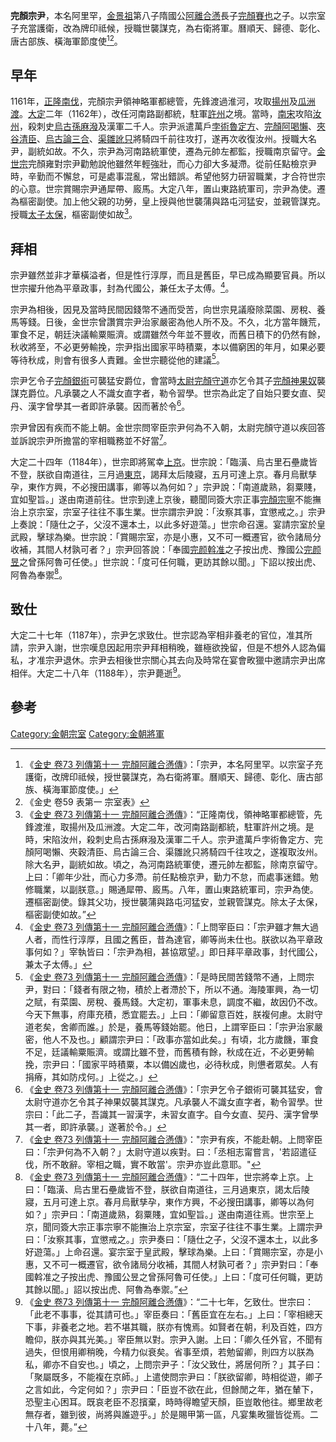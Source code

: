 {{Notability Unreferenced|time=2017-03-20T22:46:52+00:00}}
'''完顏宗尹'''，本名阿里罕，[[金景祖|金景祖]]第八子隋國公[[完顏阿離合懣|阿離合懣]]長子[[完顏賽也|完顏賽也]]之子。以宗室子充當護衛，改為牌印祗候，授職世襲謀克，為右衛將軍。曆順天、歸德、彰化、唐古部族、橫海軍節度使<ref>《[[S:金史/卷73|金史 卷73 列傳第十一 完顏阿離合懣傳]]》：「宗尹，本名阿里罕。以宗室子充護衛，改牌印祗候，授世襲謀克，為右衛將軍。曆順天、歸德、彰化、唐古部族、橫海軍節度使。」</ref><ref>《金史 卷59 表第一 宗室表》</ref>。

==早年==
1161年，[[采石之戰_(1161年)|正隆南伐]]，完顏宗尹領神略軍都總管，先鋒渡過淮河，攻取[[揚州|揚州]]及[[瓜洲渡|瓜洲渡]]。[[大定_(金朝)|大定]]二年（1162年），改任河南路副都統，駐軍[[許州|許州]]之境。當時，[[南宋|南宋]]攻陷[[汝州|汝州]]，殺刺史[[烏古孫麻潑|烏古孫麻潑]]及漢軍二千人。宗尹派遣萬戶[[孛術魯定方|孛術魯定方]]、[[完顏阿喝懶|完顏阿喝懶]]、[[夾谷清臣|夾谷清臣]]、[[烏古論三合|烏古論三合]]、[[渠雛訛只|渠雛訛只]]將騎四千前往攻打，遂再次收復汝州。授職大名尹，副統如故。不久，宗尹為河南路統軍使，遷為元帥左都監，授職南京留守。[[金世宗|金世宗]]完顏雍對宗尹勸勉說他雖然年輕強壯，而心力卻大多凝滯。從前任點檢京尹時，辛勤而不懈怠，可是處事混亂，常出錯誤。希望他努力研習職業，才合符世宗的心意。世宗賞賜宗尹通犀帶、廄馬。大定八年，置山東路統軍司，宗尹為使。遷為樞密副使。加上他父親的功勞，皇上授與他世襲蒲與路屯河猛安，並親管謀克。授職[[太子太保|太子太保]]，樞密副使如故<ref>《[[S:金史/卷73|金史 卷73 列傳第十一 完顏阿離合懣傳]]》：“正隆南伐，領神略軍都總管，先鋒渡淮，取揚州及瓜洲渡。大定二年，改河南路副都統，駐軍許州之境。是時，宋陷汝州，殺刺史烏古孫麻潑及漢軍二千人。宗尹遣萬戶孛術魯定方、完顏阿喝懶、夾穀清臣、烏古論三合、渠雛訛只將騎四千往攻之，遂複取汝州。除大名尹，副統如故。頃之，為河南路統軍使，遷元帥左都監，除南京留守。上曰：「卿年少壯，而心力多滯。前任點檢京尹，勤力不怠，而處事迷錯。勉修職業，以副朕意。」賜通犀帶、廄馬。八年，置山東路統軍司，宗尹為使。遷樞密副使。錄其父功，授世襲蒲與路屯河猛安，並親管謀克。除太子太保，樞密副使如故。”</ref>。

==拜相==
宗尹雖然並非才華橫溢者，但是性行淳厚，而且是舊臣，早已成為顯要官員。所以世宗擢升他為平章政事，封為代國公，兼任太子太傅。<ref>《[[S:金史/卷73|金史 卷73 列傳第十一 完顏阿離合懣傳]]》：「上問宰臣曰：「宗尹雖才無大過人者，而性行淳厚，且國之舊臣，昔為達官，卿等尚未仕也。朕欲以為平章政事何如？」宰執皆曰：「宗尹為相，甚協眾望。」即日拜平章政事，封代國公，兼太子太傅。」</ref>。

宗尹為相後，因見及當時民間因錢幣不通而受苦，向世宗見議廢除菜園、房稅、養馬等錢。日後，金世宗曾讚賞宗尹治家嚴密為他人所不及。不久，北方當年饑荒，軍食不足，朝廷決議輸粟賑濟。或謂雖然今年並不豐收，而舊日積下的仍然有餘，秋收將至，不必更勞輸挽，宗尹指出國家平時積粟，本以備窮困的年月，如果必要等待秋成，則會有很多人責難。金世宗聽從他的建議<ref>《[[S:金史/卷73|金史 卷73 列傳第十一 完顏阿離合懣傳]]》：「是時民間苦錢幣不通，上問宗尹，對曰：「錢者有限之物，積於上者滯於下，所以不通。海陵軍興，為一切之賦，有菜園、房稅、養馬錢。大定初，軍事未息，調度不繼，故因仍不改。今天下無事，府庫充積，悉宜罷去。」上曰：「卿留意百姓，朕複何慮。太尉守道老矣，舍卿而誰。」於是，養馬等錢始罷。他日，上謂宰臣曰：「宗尹治家嚴密，他人不及也。」顧謂宗尹曰：「政事亦當如此矣。」有頃，北方歲饑，軍食不足，廷議輸粟賑濟。或謂比雖不登，而舊積有餘，秋成在近，不必更勞輸挽，宗尹曰：「國家平時積粟，本以備凶歲也，必待秋成，則憊者眾矣。人有捐瘠，其如防戍何。」上從之。」</ref>。

宗尹乞令子[[完顏銀術|完顏銀術]]可襲猛安爵位，會當時[[太尉|太尉]][[完顏守道|完顏守道]]亦乞令其子[[完顏神果奴|完顏神果奴]]襲謀克爵位。凡承襲之人不識女直字者，勒令習學。世宗為此定了自始只要女直、契丹、漢字曾學其一者即許承襲。因而著於令<ref>《[[S:金史/卷73|金史 卷73 列傳第十一 完顏阿離合懣傳]]》：「宗尹乞令子銀術可襲其猛安，會太尉守道亦乞令其子神果奴襲其謀克。凡承襲人不識女直字者，勒令習學。世宗曰：「此二子，吾識其一習漢字，未習女直字。自今女直、契丹、漢字曾學其一者，即許承襲。」遂著於令。」</ref>。

宗尹曾因有疾而不能上朝。金世宗問宰臣宗尹何為不入朝，太尉完顏守道以疾回答並訴說宗尹所擔當的宰相職務並不好當<ref>《[[S:金史/卷73|金史 卷73 列傳第十一 完顏阿離合懣傳]]》："宗尹有疾，不能赴朝。上問宰臣曰：「宗尹何為不入朝？」太尉守道以疾對。曰：「丞相志甯嘗言，'若詔遣征伐，所不敢辭。宰相之職，實不敢當'。宗尹亦豈此意耶。"</ref>。

大定二十四年（1184年），世宗即將駕幸[[會寧府|上京]]。世宗說：「臨潢、烏古里石壘歲皆不登，朕欲自南道往，三月過[[遼陽府|東京]]，謁拜太后陵寢，五月可達上京。春月烏獸孳孕，東作方興，不必搜田講事，卿等以為何如？」宗尹說：「南道歲熟，芻粟賤，宜如聖旨。」遂由南道前往。世宗到達上京後，聽聞同簽大宗正事[[完顏宗寧|完顏宗寧]]不能撫治上京宗室，宗室子往往不事生業。世宗謂宗尹說：「汝察其事，宜懲戒之。」宗尹上奏說：「隨仕之子，父沒不還本土，以此多好遊蕩。」世宗命召還。宴請宗室於皇武殿，擊球為樂。世宗說：「賞賜宗室，亦是小惠，又不可一概遷官，欲令諸局分收補，其間人材孰可者？」宗尹回答說：「奉國[[完颜斡准|完颜斡准]]之子按出虎、豫國公[[完颜昱|完颜昱]]之曾孫阿魯可任使。」世宗說：「度可任何職，更訪其餘以聞。」下詔以按出虎、阿魯為奉禦<ref>《[[S:金史/卷73|金史 卷73 列傳第十一 完顏阿離合懣傳]]》：“二十四年，世宗將幸上京。上曰：「臨潢、烏古里石壘歲皆不登，朕欲自南道往，三月過東京，謁太后陵寢，五月可達上京。春月烏獸孳孕，東作方興，不必搜田講事，卿等以為何如？」宗尹曰：「南道歲熟，芻粟賤，宜如聖旨。」遂由南道往焉。世宗至上京，聞同簽大宗正事宗寧不能撫治上京宗室，宗室子往往不事生業。上謂宗尹曰：「汝察其事，宜懲戒之。」宗尹奏曰：「隨仕之子，父沒不還本土，以此多好遊蕩。」上命召還。宴宗室于皇武殿，擊球為樂。上曰：「賞賜宗室，亦是小惠，又不可一概遷官，欲令諸局分收補，其間人材孰可者？」宗尹對曰：「奉國斡准之子按出虎、豫國公昱之曾孫阿魯可任使。」上曰：「度可任何職，更訪其餘以聞。」詔以按出虎、阿魯為奉禦。”</ref>。

==致仕==
大定二十七年（1187年），宗尹乞求致仕。世宗認為宰相非養老的官位，准其所請，宗尹入謝，世宗嘆息因起用宗尹拜相稍晚，雖極欲挽留，但是不想外人認為偏私，才准宗尹退休。宗尹去相後世宗關心其去向及時常在宴會畋獵中邀請宗尹出席相伴。大定二十八年（1188年），宗尹薨逝<ref>《[[S:金史/卷73|金史 卷73 列傳第十一 完顏阿離合懣傳]]》：“二十七年，乞致仕。世宗曰：「此老不事事，從其請可也。」宰臣奏曰：「舊臣宜在左右。」上曰：「宰相總天下事，非養老之地。若不堪其職，朕亦有愧焉。如賢者在朝，利及百姓，四方瞻仰，朕亦與其光美。」宰臣無以對。宗尹入謝。上曰：「卿久任外官，不聞有過失，但恨用卿稍晚，今精力似衰矣。省事至煩，若勉留卿，則四方以朕為私，卿亦不自安也。」頃之，上問宗尹子：「汝父致仕，將居何所？」其子曰：「聚屬既多，不能複在京師。」上遣使問宗尹曰：「朕欲留卿，時相從遊，卿子之言如此，今定何如？」宗尹曰：「臣豈不欲在此，但餘閒之年，猶在輦下，恐聖主心困耳。既哀老臣不忍擯棄，時時得瞻望天顏，臣豈敢他往。鄉里故老無存者，雖到彼，尚將與誰遊乎。」於是賜甲第一區，凡宴集畋獵皆從焉。二十八年，薨。”</ref>。

==參考==
{{reflist|2}}

[[Category:金朝宗室|Category:金朝宗室]]
[[Category:金朝將軍|Category:金朝將軍]]